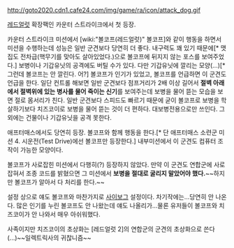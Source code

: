 http://goto2020.cdn1.cafe24.com/img/game/ra/icon/attack_dog.gif

[[레드얼럿]] 확장팩인 카운터 스트라이크에서 첫 등장.

카운터 스트라이크 미션에서 [wiki:"볼코프(레드얼럿)" 볼코프]와 같이 행동을 하면서 미션을 수행하는데 성능은 일반 군견보다 당연히 더 좋다. 내구력도 꽤 있기 때문에[* 맷집도 전차급(핵무기를 맞아도 살아있었다.)으로 볼코프에 뒤지지 않는 포스를 보여주었다.] 보병이나 기갑유닛의 공격에도 버틸 수가 있다. 다만 기갑유닛에 깔리는 모양(...)[* 그런데 볼코프는 안 깔린다. 어?] 볼코프가 인기가 있었고, 볼코프를 언급하면 이 군견도 언급을 한다. 일단 컨트롤 해보면 일반 군견보다 점프거리가 2배 이상 길어서 '''절벽 아래에서 절벽위에 있는 병사를 물어 죽이는 신기'''를 보여주는데 보병을 물어 뜯는 모습을 보면 절로 몸서리가 친다. 일반 군견보다 스피드도 빠르기 때문에 굳이 볼코프로 보병을 학살하기보다 치즈코이로 보병을 물어 뜯는 것이 더 편하다. 대보병전용으로만 쓰인다. 그 외에는 건물이나 기갑유닛을 공격 못한다.

애프터매스에서도 당연히 등장. 볼코프와 함께 행동을 한다.[* 단 애프터매스 소련군 미션 4. 시운전(Test Drive)에선 볼코프만 등장한다.] 내부미션에서 이 군견도 컴퓨터 조작이 가능한 모양이다.

볼코프가 사로잡힌 미션에서 다행히(?) 등장하지 않았다. 만약 이 군견도 연합군에 사로잡혀서 조종 코드를 밝혔으면 그 미션에서 '''보병을 절대로 굴리지 말았어야 했다.'''~~하지만 볼코프가 알아서 다 처리를 한다.~~ 

설정 상으로 얘도 볼코프와 마찬가지로 [[사이보그]] 설정이다. 차기작에는...당연히 안 나온다. 많은 인기를 누린 볼코프도 안 나왔는데 얘도 나올리가...물론 유저들이 볼코프와 치즈코이가 안 나와서 매우 아쉬워했다.

사족이지만 치즈코이의 초상화는 [레드얼럿 2]의 연합군의 군견의 초상화으로 쓴다(...)~~일렉트릭사의 귀찮니즘~~

 
